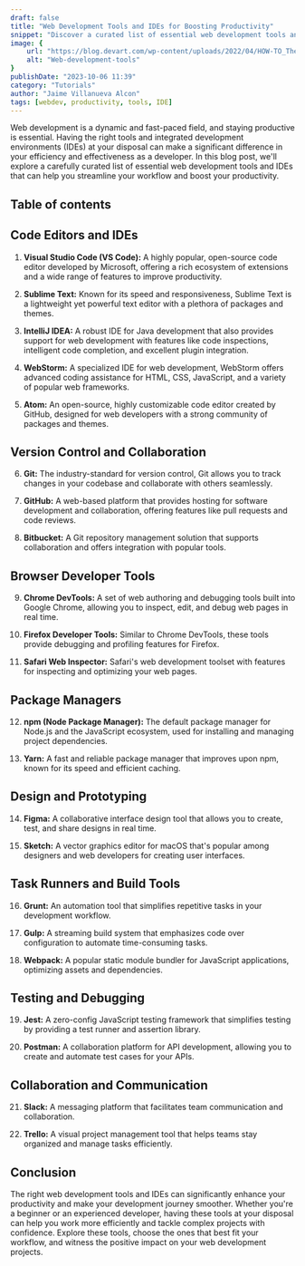 ```yaml
---
draft: false
title: "Web Development Tools and IDEs for Boosting Productivity"
snippet: "Discover a curated list of essential web development tools and integrated development environments (IDEs) that can supercharge your productivity. Streamline your workflow and become a more efficient developer."
image: {
    url: "https://blog.devart.com/wp-content/uploads/2022/04/HOW-TO_The_Difference_Between_an_IDE_Code_Editor.jpg",
    alt: "Web-development-tools"
}
publishDate: "2023-10-06 11:39"
category: "Tutorials"
author: "Jaime Villanueva Alcon"
tags: [webdev, productivity, tools, IDE]
---
```



Web development is a dynamic and fast-paced field, and staying productive is essential. Having the right tools and integrated development environments (IDEs) at your disposal can make a significant difference in your efficiency and effectiveness as a developer. In this blog post, we'll explore a carefully curated list of essential web development tools and IDEs that can help you streamline your workflow and boost your productivity.

## Table of contents

## Code Editors and IDEs

1. **Visual Studio Code (VS Code):** A highly popular, open-source code editor developed by Microsoft, offering a rich ecosystem of extensions and a wide range of features to improve productivity.

2. **Sublime Text:** Known for its speed and responsiveness, Sublime Text is a lightweight yet powerful text editor with a plethora of packages and themes.

3. **IntelliJ IDEA:** A robust IDE for Java development that also provides support for web development with features like code inspections, intelligent code completion, and excellent plugin integration.

4. **WebStorm:** A specialized IDE for web development, WebStorm offers advanced coding assistance for HTML, CSS, JavaScript, and a variety of popular web frameworks.

5. **Atom:** An open-source, highly customizable code editor created by GitHub, designed for web developers with a strong community of packages and themes.

## Version Control and Collaboration

6. **Git:** The industry-standard for version control, Git allows you to track changes in your codebase and collaborate with others seamlessly.

7. **GitHub:** A web-based platform that provides hosting for software development and collaboration, offering features like pull requests and code reviews.

8. **Bitbucket:** A Git repository management solution that supports collaboration and offers integration with popular tools.

## Browser Developer Tools

9. **Chrome DevTools:** A set of web authoring and debugging tools built into Google Chrome, allowing you to inspect, edit, and debug web pages in real time.

10. **Firefox Developer Tools:** Similar to Chrome DevTools, these tools provide debugging and profiling features for Firefox.

11. **Safari Web Inspector:** Safari's web development toolset with features for inspecting and optimizing your web pages.

## Package Managers

12. **npm (Node Package Manager):** The default package manager for Node.js and the JavaScript ecosystem, used for installing and managing project dependencies.

13. **Yarn:** A fast and reliable package manager that improves upon npm, known for its speed and efficient caching.

## Design and Prototyping

14. **Figma:** A collaborative interface design tool that allows you to create, test, and share designs in real time.

15. **Sketch:** A vector graphics editor for macOS that's popular among designers and web developers for creating user interfaces.

## Task Runners and Build Tools

16. **Grunt:** An automation tool that simplifies repetitive tasks in your development workflow.

17. **Gulp:** A streaming build system that emphasizes code over configuration to automate time-consuming tasks.

18. **Webpack:** A popular static module bundler for JavaScript applications, optimizing assets and dependencies.

## Testing and Debugging

19. **Jest:** A zero-config JavaScript testing framework that simplifies testing by providing a test runner and assertion library.

20. **Postman:** A collaboration platform for API development, allowing you to create and automate test cases for your APIs.

## Collaboration and Communication

21. **Slack:** A messaging platform that facilitates team communication and collaboration.

22. **Trello:** A visual project management tool that helps teams stay organized and manage tasks efficiently.

## Conclusion

The right web development tools and IDEs can significantly enhance your productivity and make your development journey smoother. Whether you're a beginner or an experienced developer, having these tools at your disposal can help you work more efficiently and tackle complex projects with confidence. Explore these tools, choose the ones that best fit your workflow, and witness the positive impact on your web development projects.